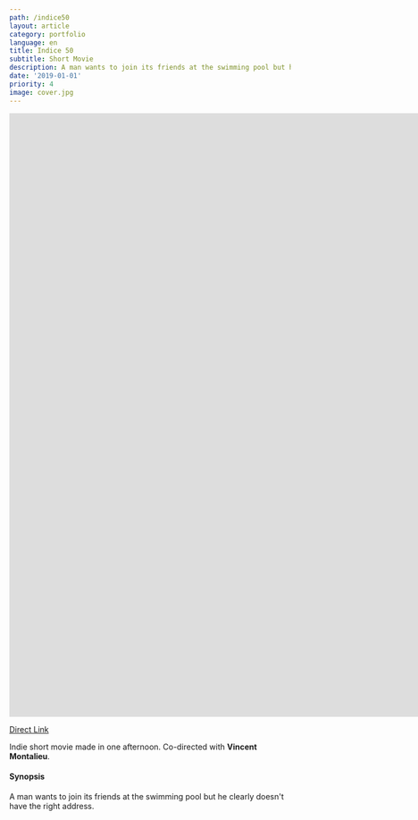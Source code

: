 ```yaml
---
path: /indice50
layout: article
category: portfolio
language: en
title: Indice 50
subtitle: Short Movie
description: A man wants to join its friends at the swimming pool but he clearly doesn't have the right address.
date: '2019-01-01'
priority: 4
image: cover.jpg
---
```


<iframe
  src="https://www.youtube.com/embed/5gkkIeeAuSU?rel=0"
  frameborder="0"
  allowfullscreen
  width="1920"
  height="1080"
></iframe>

[Direct Link](https://www.youtube.com/watch?v=5gkkIeeAuSU)

Indie short movie made in one afternoon. Co-directed with **Vincent Montalieu**.

#### Synopsis

A man wants to join its friends at the swimming pool but he clearly doesn't have the right address.
